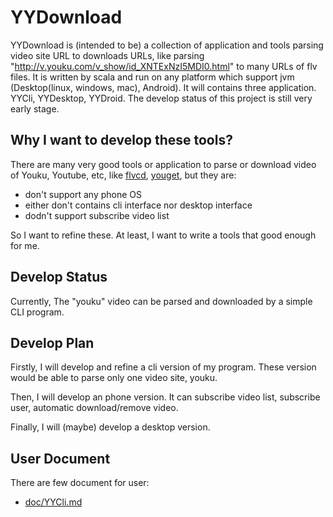 =YYDownload=
YYDownload is (intended to be) a collection of application and tools parsing video site URL to downloads URLs, like parsing "http://v.youku.com/v_show/id_XNTExNzI5MDI0.html" to many URLs of flv files. It is written by scala and run on any platform which support jvm (Desktop(linux, windows, mac), Android). It will contains three application. YYCli, YYDesktop, YYDroid. The develop status of this project is still very early stage.

==Why I want to develop these tools?==

There are many very good tools or application to parse or download video of Youku, Youtube, etc, like [[http://flvcd.com|flvcd]], [[http://www.soimort.org/you-get/|youget]], but they are:
* don't support any phone OS
* either don't contains cli interface nor desktop interface
* dodn't support subscribe video list

So I want to refine these. At least, I want to write a tools that good enough for me.

==Develop Status==

Currently, The "youku" video can be parsed and downloaded by a simple CLI program.

==Develop Plan==
Firstly, I will develop and refine a cli version of my program. These version would be able to parse only one video site, youku.

Then, I will develop an phone version. It can subscribe video list, subscribe user, automatic download/remove video.

Finally, I will (maybe) develop a desktop version.

==User Document==

There are few document for user:
* [[doc/YYCli.md]]
